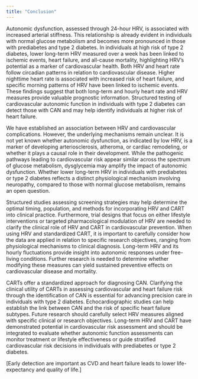 ```yaml
---
title: "Conclusion"
---
```


Autonomic dysfunction, assessed through 24-hour HRV, is associated with increased arterial stiffness. This relationship is already evident in individuals with normal glucose metabolism and becomes more pronounced in those with prediabetes and type 2 diabetes. In individuals at high risk of type 2 diabetes, lower long-term HRV measured over a week has been linked to ischemic events, heart failure, and all-cause mortality, highlighting HRV's potential as a marker of cardiovascular health. Both HRV and heart rate follow circadian patterns in relation to cardiovascular disease. Higher nighttime heart rate is associated with increased risk of heart failure, and specific morning patterns of HRV have been linked to ischemic events. These findings suggest that both long-term and hourly heart rate and HRV measures provide valuable prognostic information. Structured testing of cardiovascular autonomic function in individuals with type 2 diabetes can detect those with CAN and may help identify individuals at higher risk of heart failure.

We have established an association between HRV and cardiovascular complications. However, the underlying mechanisms remain unclear. It is not yet known whether autonomic dysfunction, as indicated by low HRV, is a marker of developing arteriosclerosis, atheroma, or cardiac remodeling, or whether it plays a causal role in their development. While the pathogenic pathways leading to cardiovascular risk appear similar across the spectrum of glucose metabolism, dysglycemia may amplify the impact of autonomic dysfunction. Whether lower long-term HRV in individuals with prediabetes or type 2 diabetes reflects a distinct physiological mechanism involving neuropathy, compared to those with normal glucose metabolism, remains an open question.

Structured studies assessing screening strategies may help determine the optimal timing, population, and methods for incorporating HRV and CART into clinical practice. Furthermore, trial designs that focus on either lifestyle interventions or targeted pharmacological modulation of HRV are needed to clarify the clinical role of HRV and CART in cardiovascular prevention. When using HRV and standardized CART, it is important to carefully consider how the data are applied in relation to specific research objectives, ranging from physiological mechanisms to clinical diagnosis. Long-term HRV and its hourly fluctuations provide insight into autonomic responses under free-living conditions. Further research is needed to determine whether modifying these measures can yield sustained preventive effects on cardiovascular disease and mortality.

CARTs offer a standardized approach for diagnosing CAN. Clarifying the clinical utility of CARTs in assessing cardiovascular and heart failure risk through the identification of CAN is essential for advancing precision care in individuals with type 2 diabetes. Echocardiographic studies can help establish the link between CAN and the risk of specific heart failure subtypes. Future research should carefully select HRV measures aligned with specific clinical or research objectives. Long-term HRV and CART have demonstrated potential in cardiovascular risk assessment and should be integrated to evaluate whether autonomic function assessments can monitor treatment or lifestyle effectiveness or guide stratified cardiovascular risk decisions in individuals with prediabetes or type 2 diabetes.

[Early detection are important as CVD and heart failure leads to lower life-expectancy and quality of life.]